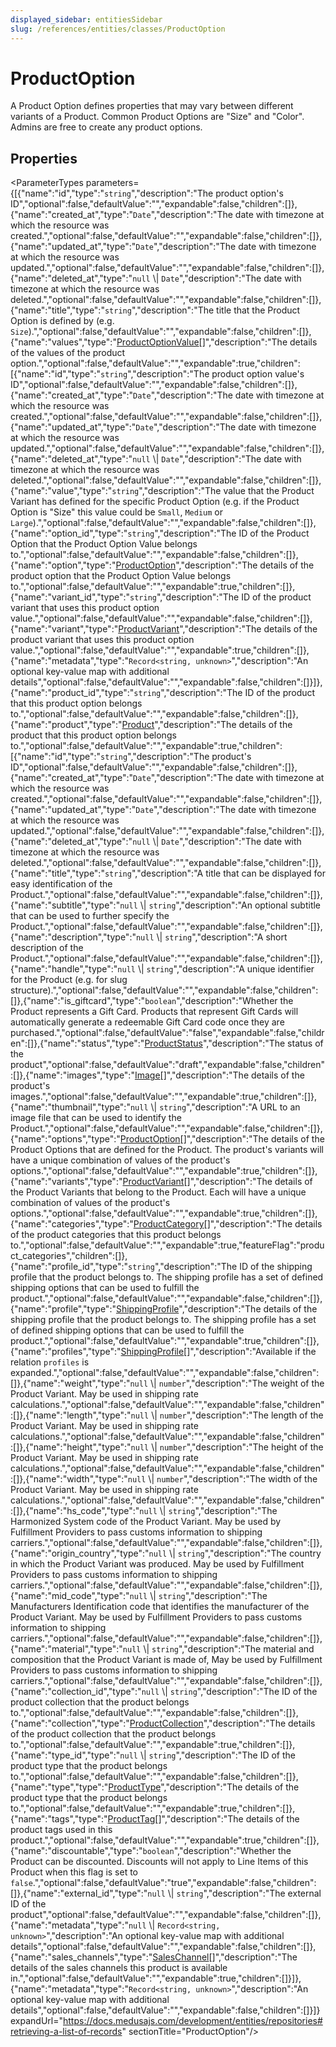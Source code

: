```yaml
---
displayed_sidebar: entitiesSidebar
slug: /references/entities/classes/ProductOption
---
```



# ProductOption

A Product Option defines properties that may vary between different variants of a Product. Common Product Options are "Size" and "Color". Admins are free to create any product options.

## Properties

<ParameterTypes parameters={[{"name":"id","type":"`string`","description":"The product option's ID","optional":false,"defaultValue":"","expandable":false,"children":[]},{"name":"created_at","type":"`Date`","description":"The date with timezone at which the resource was created.","optional":false,"defaultValue":"","expandable":false,"children":[]},{"name":"updated_at","type":"`Date`","description":"The date with timezone at which the resource was updated.","optional":false,"defaultValue":"","expandable":false,"children":[]},{"name":"deleted_at","type":"`null` \\| `Date`","description":"The date with timezone at which the resource was deleted.","optional":false,"defaultValue":"","expandable":false,"children":[]},{"name":"title","type":"`string`","description":"The title that the Product Option is defined by (e.g. `Size`).","optional":false,"defaultValue":"","expandable":false,"children":[]},{"name":"values","type":"[ProductOptionValue](entities.ProductOptionValue.mdx)[]","description":"The details of the values of the product option.","optional":false,"defaultValue":"","expandable":true,"children":[{"name":"id","type":"`string`","description":"The product option value's ID","optional":false,"defaultValue":"","expandable":false,"children":[]},{"name":"created_at","type":"`Date`","description":"The date with timezone at which the resource was created.","optional":false,"defaultValue":"","expandable":false,"children":[]},{"name":"updated_at","type":"`Date`","description":"The date with timezone at which the resource was updated.","optional":false,"defaultValue":"","expandable":false,"children":[]},{"name":"deleted_at","type":"`null` \\| `Date`","description":"The date with timezone at which the resource was deleted.","optional":false,"defaultValue":"","expandable":false,"children":[]},{"name":"value","type":"`string`","description":"The value that the Product Variant has defined for the specific Product Option (e.g. if the Product Option is \"Size\" this value could be `Small`, `Medium` or `Large`).","optional":false,"defaultValue":"","expandable":false,"children":[]},{"name":"option_id","type":"`string`","description":"The ID of the Product Option that the Product Option Value belongs to.","optional":false,"defaultValue":"","expandable":false,"children":[]},{"name":"option","type":"[ProductOption](entities.ProductOption.mdx)","description":"The details of the product option that the Product Option Value belongs to.","optional":false,"defaultValue":"","expandable":true,"children":[]},{"name":"variant_id","type":"`string`","description":"The ID of the product variant that uses this product option value.","optional":false,"defaultValue":"","expandable":false,"children":[]},{"name":"variant","type":"[ProductVariant](entities.ProductVariant.mdx)","description":"The details of the product variant that uses this product option value.","optional":false,"defaultValue":"","expandable":true,"children":[]},{"name":"metadata","type":"`Record<string, unknown>`","description":"An optional key-value map with additional details","optional":false,"defaultValue":"","expandable":false,"children":[]}]},{"name":"product_id","type":"`string`","description":"The ID of the product that this product option belongs to.","optional":false,"defaultValue":"","expandable":false,"children":[]},{"name":"product","type":"[Product](entities.Product.mdx)","description":"The details of the product that this product option belongs to.","optional":false,"defaultValue":"","expandable":true,"children":[{"name":"id","type":"`string`","description":"The product's ID","optional":false,"defaultValue":"","expandable":false,"children":[]},{"name":"created_at","type":"`Date`","description":"The date with timezone at which the resource was created.","optional":false,"defaultValue":"","expandable":false,"children":[]},{"name":"updated_at","type":"`Date`","description":"The date with timezone at which the resource was updated.","optional":false,"defaultValue":"","expandable":false,"children":[]},{"name":"deleted_at","type":"`null` \\| `Date`","description":"The date with timezone at which the resource was deleted.","optional":false,"defaultValue":"","expandable":false,"children":[]},{"name":"title","type":"`string`","description":"A title that can be displayed for easy identification of the Product.","optional":false,"defaultValue":"","expandable":false,"children":[]},{"name":"subtitle","type":"`null` \\| `string`","description":"An optional subtitle that can be used to further specify the Product.","optional":false,"defaultValue":"","expandable":false,"children":[]},{"name":"description","type":"`null` \\| `string`","description":"A short description of the Product.","optional":false,"defaultValue":"","expandable":false,"children":[]},{"name":"handle","type":"`null` \\| `string`","description":"A unique identifier for the Product (e.g. for slug structure).","optional":false,"defaultValue":"","expandable":false,"children":[]},{"name":"is_giftcard","type":"`boolean`","description":"Whether the Product represents a Gift Card. Products that represent Gift Cards will automatically generate a redeemable Gift Card code once they are purchased.","optional":false,"defaultValue":"false","expandable":false,"children":[]},{"name":"status","type":"[ProductStatus](../enums/entities.ProductStatus.mdx)","description":"The status of the product","optional":false,"defaultValue":"draft","expandable":false,"children":[]},{"name":"images","type":"[Image](entities.Image.mdx)[]","description":"The details of the product's images.","optional":false,"defaultValue":"","expandable":true,"children":[]},{"name":"thumbnail","type":"`null` \\| `string`","description":"A URL to an image file that can be used to identify the Product.","optional":false,"defaultValue":"","expandable":false,"children":[]},{"name":"options","type":"[ProductOption](entities.ProductOption.mdx)[]","description":"The details of the Product Options that are defined for the Product. The product's variants will have a unique combination of values of the product's options.","optional":false,"defaultValue":"","expandable":true,"children":[]},{"name":"variants","type":"[ProductVariant](entities.ProductVariant.mdx)[]","description":"The details of the Product Variants that belong to the Product. Each will have a unique combination of values of the product's options.","optional":false,"defaultValue":"","expandable":true,"children":[]},{"name":"categories","type":"[ProductCategory](entities.ProductCategory.mdx)[]","description":"The details of the product categories that this product belongs to.","optional":false,"defaultValue":"","expandable":true,"featureFlag":"product_categories","children":[]},{"name":"profile_id","type":"`string`","description":"The ID of the shipping profile that the product belongs to. The shipping profile has a set of defined shipping options that can be used to fulfill the product.","optional":false,"defaultValue":"","expandable":false,"children":[]},{"name":"profile","type":"[ShippingProfile](entities.ShippingProfile.mdx)","description":"The details of the shipping profile that the product belongs to. The shipping profile has a set of defined shipping options that can be used to fulfill the product.","optional":false,"defaultValue":"","expandable":true,"children":[]},{"name":"profiles","type":"[ShippingProfile](entities.ShippingProfile.mdx)[]","description":"Available if the relation `profiles` is expanded.","optional":false,"defaultValue":"","expandable":false,"children":[]},{"name":"weight","type":"`null` \\| `number`","description":"The weight of the Product Variant. May be used in shipping rate calculations.","optional":false,"defaultValue":"","expandable":false,"children":[]},{"name":"length","type":"`null` \\| `number`","description":"The length of the Product Variant. May be used in shipping rate calculations.","optional":false,"defaultValue":"","expandable":false,"children":[]},{"name":"height","type":"`null` \\| `number`","description":"The height of the Product Variant. May be used in shipping rate calculations.","optional":false,"defaultValue":"","expandable":false,"children":[]},{"name":"width","type":"`null` \\| `number`","description":"The width of the Product Variant. May be used in shipping rate calculations.","optional":false,"defaultValue":"","expandable":false,"children":[]},{"name":"hs_code","type":"`null` \\| `string`","description":"The Harmonized System code of the Product Variant. May be used by Fulfillment Providers to pass customs information to shipping carriers.","optional":false,"defaultValue":"","expandable":false,"children":[]},{"name":"origin_country","type":"`null` \\| `string`","description":"The country in which the Product Variant was produced. May be used by Fulfillment Providers to pass customs information to shipping carriers.","optional":false,"defaultValue":"","expandable":false,"children":[]},{"name":"mid_code","type":"`null` \\| `string`","description":"The Manufacturers Identification code that identifies the manufacturer of the Product Variant. May be used by Fulfillment Providers to pass customs information to shipping carriers.","optional":false,"defaultValue":"","expandable":false,"children":[]},{"name":"material","type":"`null` \\| `string`","description":"The material and composition that the Product Variant is made of, May be used by Fulfillment Providers to pass customs information to shipping carriers.","optional":false,"defaultValue":"","expandable":false,"children":[]},{"name":"collection_id","type":"`null` \\| `string`","description":"The ID of the product collection that the product belongs to.","optional":false,"defaultValue":"","expandable":false,"children":[]},{"name":"collection","type":"[ProductCollection](entities.ProductCollection.mdx)","description":"The details of the product collection that the product belongs to.","optional":false,"defaultValue":"","expandable":true,"children":[]},{"name":"type_id","type":"`null` \\| `string`","description":"The ID of the product type that the product belongs to.","optional":false,"defaultValue":"","expandable":false,"children":[]},{"name":"type","type":"[ProductType](entities.ProductType.mdx)","description":"The details of the product type that the product belongs to.","optional":false,"defaultValue":"","expandable":true,"children":[]},{"name":"tags","type":"[ProductTag](entities.ProductTag.mdx)[]","description":"The details of the product tags used in this product.","optional":false,"defaultValue":"","expandable":true,"children":[]},{"name":"discountable","type":"`boolean`","description":"Whether the Product can be discounted. Discounts will not apply to Line Items of this Product when this flag is set to `false`.","optional":false,"defaultValue":"true","expandable":false,"children":[]},{"name":"external_id","type":"`null` \\| `string`","description":"The external ID of the product","optional":false,"defaultValue":"","expandable":false,"children":[]},{"name":"metadata","type":"`null` \\| `Record<string, unknown>`","description":"An optional key-value map with additional details","optional":false,"defaultValue":"","expandable":false,"children":[]},{"name":"sales_channels","type":"[SalesChannel](entities.SalesChannel.mdx)[]","description":"The details of the sales channels this product is available in.","optional":false,"defaultValue":"","expandable":true,"children":[]}]},{"name":"metadata","type":"`Record<string, unknown>`","description":"An optional key-value map with additional details","optional":false,"defaultValue":"","expandable":false,"children":[]}]} expandUrl="https://docs.medusajs.com/development/entities/repositories#retrieving-a-list-of-records" sectionTitle="ProductOption"/>
